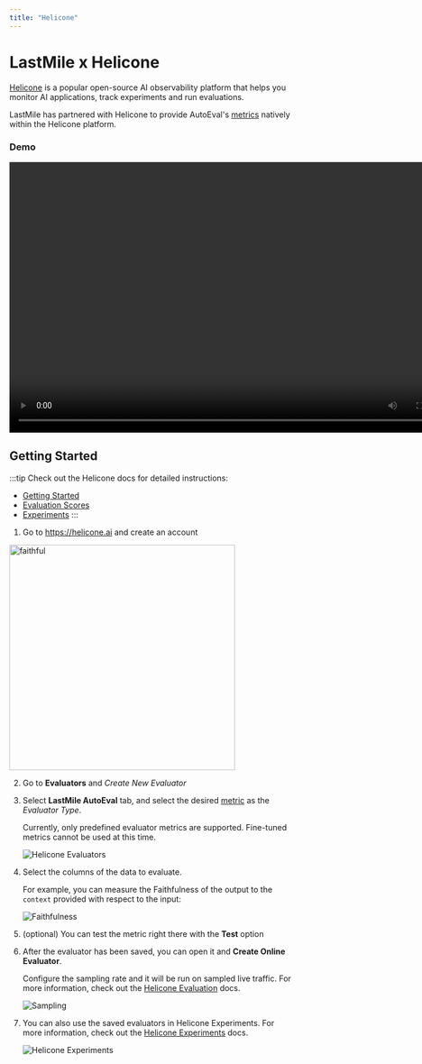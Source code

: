```yaml
---
title: "Helicone"
---
```



# LastMile x Helicone

[Helicone](https://helicone.ai/) is a popular open-source AI observability platform that helps you monitor AI applications, track experiments and run evaluations.

LastMile has partnered with Helicone to provide AutoEval's [metrics](/autoeval/metrics) natively within the Helicone platform.

### Demo

<video controls height="480" width="800">
    <source src="https://github.com/user-attachments/assets/6ee41975-8059-452a-a2c9-a3c60a3911ab"/>
</video>

## Getting Started

:::tip
Check out the Helicone docs for detailed instructions:
* [Getting Started](https://docs.helicone.ai/getting-started/quick-start)
* [Evaluation Scores](https://docs.helicone.ai/features/advanced-usage/scores)
* [Experiments](https://docs.helicone.ai/features/experiments)
:::

1. Go to https://helicone.ai and create an account

<img
  width="400"
  alt="faithful"
  src="/img/integrations/helicone/signup.png"
/>

2. Go to **Evaluators** and *Create New Evaluator*
3. Select **LastMile AutoEval** tab, and select the desired [metric](/autoeval/metrics) as the *Evaluator Type*.

    Currently, only predefined evaluator metrics are supported. Fine-tuned metrics cannot be used at this time.

    ![Helicone Evaluators](/img/integrations/helicone/evaluators.png)

4. Select the columns of the data to evaluate. 

    For example, you can measure the Faithfulness of the output to the `context` provided with respect to the input:

    ![Faithfulness](/img/integrations/helicone/faithfulness.png)

5. (optional) You can test the metric right there with the **Test** option 

6. After the evaluator has been saved, you can open it and **Create Online Evaluator**.

    Configure the sampling rate and it will be run on sampled live traffic.
    For more information, check out the [Helicone Evaluation](https://docs.helicone.ai/features/advanced-usage/scores) docs.

    ![Sampling](/img/integrations/helicone/sampling.png)

7. You can also use the saved evaluators in Helicone Experiments.
    For more information, check out the [Helicone Experiments](https://docs.helicone.ai/features/experiments) docs.

    ![Helicone Experiments](/img/integrations/helicone/experiments.png)
